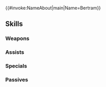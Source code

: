 {{#invoke:NameAbout|main|Name=Bertram}}{{HeroPage Tabs}}
{{Hero Infobox
|Name=Bertram
|Title=Dread Cavalier
|WeaponType=Red Sword
|MoveType=Cavalry
|Origin=Fire Emblem: Path of Radiance
|Gender=Male
|actorEN=Luis Bermudez
|actorJP=野川雅史
|artist=西木あれく
|additionDate=November 17, 2021
|releaseDate=November 18, 2021
|cv1=8
|cv2=300200
|TagID=ベウフォレス
|InternalID=735
|Properties=limited,ghb
|description=One of the Four Riders, the strongest of Daein's generals. No one knows who it is that wears the helm and armor. Appears in Fire Emblem: Path of Radiance.
}}
{{Stats Page
|Lv1HP=19|Lv1ATK=9|Lv1SPD=5|Lv1DEF=10|Lv1RES=7
|GRHP=60|GRATK=65|GRSPD=50|GRDEF=65|GRRES=45
}}
==Skills==
===Weapons===
{{Weapons Table
|weapon1=Iron Sword
|weapon1Default=1
|weapon1Unlock=1
|weapon2=Steel Sword
|weapon2Default=2
|weapon2Unlock=2
|weapon3=Instant Sword
|weapon3Default=4
|weapon3Unlock=3
|weapon4=Instant Sword+
|weapon4Default=5
|weapon4Unlock=5
}}
===Assists===
{{Assists Table}}
===Specials===
{{Specials Table
|special1=Glowing Ember
|special1Default=4
|special1Unlock=3
|special2=Ignis
|special2Unlock=4
}}
===Passives===
{{Passives Table
|passiveB1=Dull Close 1
|passiveB2=Dull Close 2
|passiveB3=Dull Close 3
|passiveB1Unlock=3
|passiveB2Unlock=4
|passiveB3Unlock=5
|passiveC1=Rouse Atk/Def 1
|passiveC2=Rouse Atk/Def 2
|passiveC3=Rouse Atk/Def 3
|passiveC1Unlock=1
|passiveC2Unlock=2
|passiveC3Unlock=4
}}
{{Heroes Navbox}}